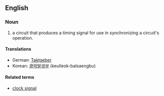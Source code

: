 ==English==

===Noun===
{{en-noun|sg=[[clock]] [[generator]]}}
{{wikipedia}}
# {{computing|electronics}} a circuit that produces a timing signal for use in synchronizing a circuit's operation.

====Translations====
*German: [[Taktgeber]] {{n}}
*Korean: [[클럭발생부]] (keulleok-balsaengbu)

====Related terms====
*[[clock signal]]